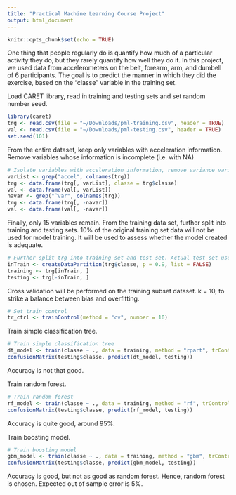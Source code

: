 ```yaml
---
title: "Practical Machine Learning Course Project"
output: html_document
---
```


```r
knitr::opts_chunk$set(echo = TRUE)
```

One thing that people regularly do is quantify how much of a particular activity they do, but they rarely quantify how well they do it. In this project, we used data from accelerometers on the belt, forearm, arm, and dumbell of 6 participants. The goal is to predict the manner in which they did the exercise, based on the "classe" variable in the training set. 

Load CARET library, read in training and testing sets and set random number seed.
``` r
library(caret)
trg <- read.csv(file = "~/Downloads/pml-training.csv", header = TRUE)
val <- read.csv(file = "~/Downloads/pml-testing.csv", header = TRUE)
set.seed(101)
```

From the entire dataset, keep only variables with acceleration information. Remove variables whose information is incomplete (i.e. with NA)
``` r
# Isolate variables with acceleration information, remove variance variables which are all NA
varList <- grep("accel", colnames(trg))
trg <- data.frame(trg[, varList], classe = trg$classe)
val <- data.frame(val[, varList])
navar <- grep("^var", colnames(trg))
trg <- data.frame(trg[, -navar])
val <- data.frame(val[, -navar])
```

Finally, only 15 variables remain. 
From the training data set, further split into training and testing sets. 10% of the original training set data will not be used for model training. It will be used to assess whether the model created is adequate. 

``` r
# Further split trg into training set and test set. Actual test set used as validation set instead
inTrain <- createDataPartition(trg$classe, p = 0.9, list = FALSE)
training <- trg[inTrain, ]
testing <- trg[-inTrain, ]
```

Cross validation will be performed on the training subset dataset. k = 10, to strike a balance between bias and overfitting. 
``` r
# Set train control
tr_ctrl <- trainControl(method = "cv", number = 10)
```

Train simple classification tree. 
``` r
# Train simple classification tree
dt_model <- train(classe ~ ., data = training, method = "rpart", trControl = tr_ctrl)
confusionMatrix(testing$classe, predict(dt_model, testing))
```
Accuracy is not that good.

Train random forest.

``` r
# Train random forest
rf_model <- train(classe ~ ., data = training, method = "rf", trControl = tr_ctrl)
confusionMatrix(testing$classe, predict(rf_model, testing))
```
Accuracy is quite good, around 95%.

Train boosting model.
``` r
# Train boosting model
gbm_model <- train(classe ~ ., data = training, method = "gbm", trControl = tr_ctrl)
confusionMatrix(testing$classe, predict(gbm_model, testing))
```
Accuracy is good, but not as good as random forest.
Hence, random forest is chosen. Expected out of sample error is 5%. 
